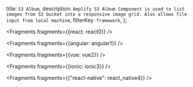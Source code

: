   title: `S3 Album`,
  description: `Amplify S3 Album Component is used to list images from S3 bucket into a responsive image grid. Also allows file input from local machine`,
  filterKey: `framework`,
};


<Fragments fragments={{react: react0}} />


<Fragments fragments={{angular: angular1}} />


<Fragments fragments={{vue: vue2}} />


<Fragments fragments={{ionic: ionic3}} />


  <Fragments fragments={{"react-native": react_native4}} />
